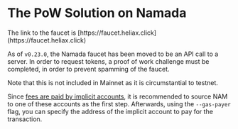 
# The PoW Solution on Namada

<Callout type="info" emoji="🚰">
The link to the faucet is [https://faucet.heliax.click](https://faucet.heliax.click)
</Callout>

As of `v0.23.0`, the Namada faucet has been moved to be an API call to a server. In order to request tokens, a proof of work challenge must be completed, in order to prevent spamming of the faucet.

<Callout type="warning">
Note that this is not included in Mainnet as it is circumstantial to testnet.
</Callout>

Since [fees are paid by implicit accounts](../../users/fees.mdx), it is recommended to source NAM to one of these accounts as the first step. Afterwards, using the `--gas-payer` flag, you can specify the address of the implicit account to pay for the transaction.

